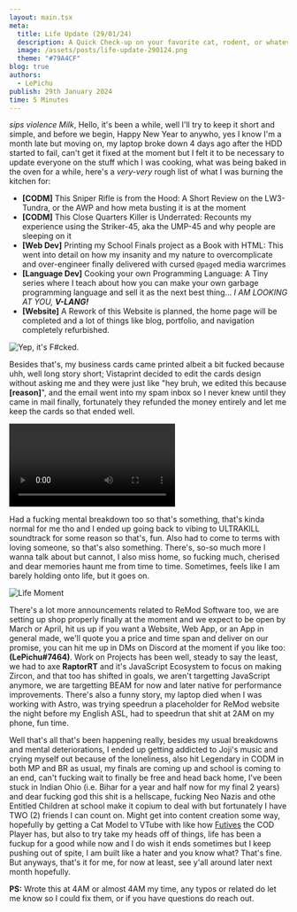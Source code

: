 ```yaml
---
layout: main.tsx
meta:
  title: Life Update (29/01/24)
  description: A Quick Check-up on your favorite cat, rodent, or whatever I am to you, maybe even dead.
  image: /assets/posts/life-update-290124.png
  theme: "#79A4CF"
blog: true
authors:
  - LePichu
publish: 29th January 2024
time: 5 Minutes 
---
```

*sips violence Milk*, Hello, it's been a while, well I'll try to keep it short and simple, and before we begin, Happy New Year to anywho, yes I know I'm a month late but moving on, my laptop broke down 4 days ago after the HDD started to fail, can't get it fixed at the moment but I felt it to be necessary to update everyone on the stuff which I was cooking, what was being baked in the oven for a while, here's a *very-very* rough list of what I was burning the kitchen for:

- **\[CODM]** This Sniper Rifle is from the Hood: A Short Review on the LW3-Tundra, or the AWP and how meta busting it is at the moment
- **\[CODM]** This Close Quarters Killer is Underrated: Recounts my experience using the Striker-45, aka the UMP-45 and why people are sleeping on it
- **\[Web Dev]** Printing my School Finals project as a Book with HTML: This went into detail on how my insanity and my nature to overcomplicate and over-engineer finally delivered with cursed `@page`d media warcrimes 
- **\[Language Dev]** Cooking your own Programming Language: A Tiny series where I teach about how you can make your own garbage programming language and sell it as the next best thing... *I AM LOOKING AT YOU, **V-LANG!***
- **\[Website]** A Rework of this Website is planned, the home page will be completed and a lot of things like blog, portfolio, and navigation completely refurbished.

![Yep, it's F#cked.](https://media.discordapp.net/attachments/736493162117464084/1201286677574975488/Snapchat-1259953329.jpg?ex=65c94466&is=65b6cf66&hm=7a86704a07fb21154835c5e0e631a1605d5ed5853c1affcfc553c4f942ebe7e3&)

Besides that's, my business cards came printed albeit a bit fucked because uhh, well long story short; Vistaprint decided to edit the cards design without asking me and they were just like "hey bruh, we edited this because **\[reason]**", and the email went into my spam inbox so I never knew until they came in mail finally, fortunately they refunded the money entirely and let me keep the cards so that ended well.

<video controls src="https://media.discordapp.net/attachments/736493162117464084/1201285926370947193/VID20240127001747.mp4?ex=65c943b3&is=65b6ceb3&hm=bdba3586e9ebd1d16c7bdff9fb63fa545f8f2f59597e8a4edad3057902b49c1d&" alt="Them Card be Wildin' on god, for real."></video>

Had a fucking mental breakdown too so that's something, that's kinda normal for me tho and I ended up going back to vibing to ULTRAKILL soundtrack for some reason so that's, fun. Also had to come to terms with loving someone, so that's also something. There's, so-so much more I wanna talk about but cannot, I also miss home, so fucking much, cherised and dear memories haunt me from time to time. Sometimes, feels like I am barely holding onto life, but it goes on.

![Life Moment](https://media.discordapp.net/attachments/736493162117464084/1201287588502315158/Snapchat-945535394.jpg?ex=65c9453f&is=65b6d03f&hm=70584ed24582cf80c8745f996baff2e5904a36f2c1429acc768107720e9839a6&)

There's a lot more announcements related to ReMod Software too, we are setting up shop properly finally at the moment and we expect to be open by March or April, hit us up if you want a Website, Web App, or an App in general made, we'll quote you a price and time span and deliver on our promise, you can hit me up in DMs on Discord at the moment if you like too: **(LePichu#7464)**.
Work on Projects has been well, steady to say the least, we had to axe **RaptorRT** and it's JavaScript Ecosystem to focus on making Zircon, and that too has shifted in goals, we aren't targetting JavaScript anymore, we are targetting BEAM for now and later native for performance improvements. There's also a funny story, my laptop died when I was working with Astro, was trying speedrun a placeholder for ReMod website the night before my English ASL, had to speedrun that shit at 2AM on my phone, fun time.

Well that's all that's been happening really, besides my usual breakdowns and mental deteriorations, I ended up getting addicted to Joji's music and crying myself out because of the loneliness, also hit Legendary in CODM in both MP and BR as usual, my finals are coming up and school is coming to an end, can't fucking wait to finally be free and head back home, I've been stuck in Indian Ohio (i.e. Bihar for a year and half now for my final 2 years) and dear fucking god this shit is a hellscape, fucking Neo Nazis and othe Entitled Children at school make it copium to deal with but fortunately I have TWO (2) friends I can count on. Might get into content creation some way, hopefully by getting a Cat Model to VTube with like how [Futives](https://YouTube.com/Futives) the COD Player has, but also to try take my heads off of things, life has been a fuckup for a good while now and I do wish it ends sometimes but I keep pushing out of spite, I am built like a hater and you know what? That's fine. But anyways, that's it for me, for now at least, see y'all around later next month hopefully.


**PS:** Wrote this at 4AM or almost 4AM my time, any typos or related do let me know so I could fix them, or if you have questions do reach out.